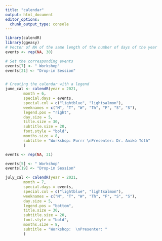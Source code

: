 ---
title: "calendar"
output: html_document
editor_options: 
  chunk_output_type: console
---

```{r}
library(calendR)
library(ggeasy)
# Vector of NA of the same length of the number of days of the year
events <- rep(NA, 30)

# Set the corresponding events
events[7] <- " Workshop"
events[21] <- "Drop-in Session"


# Creating the calendar with a legend
june_cal <- calendR(year = 2021,
        month = 6,
        special.days = events,
        special.col = c("lightblue", "lightsalmon"),
        weeknames = c("M", "T", "W", "Th", "F", "S", "S"),
        legend.pos = "right",
        day.size = 5, 
        title.size = 30,
        subtitle.size = 20,
        font.style = "bold",
        months.size = 8,
        subtitle = "Workshop: Purrr \nPresenter: Dr. Anikó Tóth"
        )

events <- rep(NA, 31)

events[5] <- " Workshop"
events[19] <- "Drop-in Session"

july_cal <- calendR(year = 2021,
        month = 7,
        special.days = events,
        special.col = c("lightblue", "lightsalmon"),
        weeknames = c("M", "T", "W", "Th", "F", "S", "S"),
        day.size = 5, 
        legend.pos = "bottom",
        title.size = 30,
        subtitle.size = 20,
        font.style = "bold",
        months.size = 8,
        subtitle = "Workshop:  \nPresenter: "
        )

```

